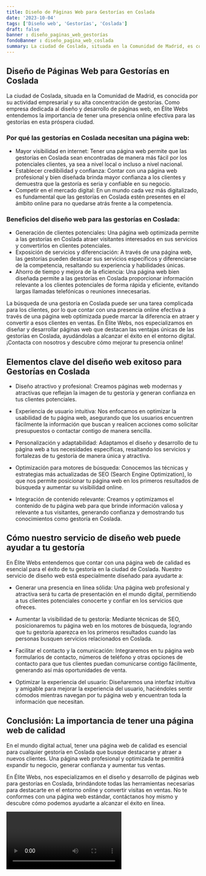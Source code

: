 ```yaml
---
title: Diseño de Páginas Web para Gestorías en Coslada
date: '2023-10-04'
tags: ['Diseño web', 'Gestorías', 'Coslada']
draft: false
banner : diseño_paginas_web_gestorías
fondoBanner : diseño_pagina_web_coslada
summary: La ciudad de Coslada, situada en la Comunidad de Madrid, es conocida por su actividad empresarial y su alta concentración de gestorías. Como empresa dedicada al diseño y desarrollo de páginas web, en Élite Webs entendemos la importancia de tener una presencia online efectiva para las gestorías en esta próspera ciudad.
---
```


## Diseño de Páginas Web para Gestorías en Coslada

La ciudad de Coslada, situada en la Comunidad de Madrid, es conocida por su actividad empresarial y su alta concentración de gestorías. Como empresa dedicada al diseño y desarrollo de páginas web, en Élite Webs entendemos la importancia de tener una presencia online efectiva para las gestorías en esta próspera ciudad.

### Por qué las gestorías en Coslada necesitan una página web:

- Mayor visibilidad en internet: Tener una página web permite que las gestorías en Coslada sean encontradas de manera más fácil por los potenciales clientes, ya sea a nivel local o incluso a nivel nacional.
- Establecer credibilidad y confianza: Contar con una página web profesional y bien diseñada brinda mayor confianza a los clientes y demuestra que la gestoría es seria y confiable en su negocio.
- Competir en el mercado digital: En un mundo cada vez más digitalizado, es fundamental que las gestorías en Coslada estén presentes en el ámbito online para no quedarse atrás frente a la competencia.

### Beneficios del diseño web para las gestorías en Coslada:

- Generación de clientes potenciales: Una página web optimizada permite a las gestorías en Coslada atraer visitantes interesados en sus servicios y convertirlos en clientes potenciales.
- Exposición de servicios y diferenciación: A través de una página web, las gestorías pueden destacar sus servicios específicos y diferenciarse de la competencia, resaltando su experiencia y habilidades únicas.
- Ahorro de tiempo y mejora de la eficiencia: Una página web bien diseñada permite a las gestorías en Coslada proporcionar información relevante a los clientes potenciales de forma rápida y eficiente, evitando largas llamadas telefónicas o reuniones innecesarias.

La búsqueda de una gestoría en Coslada puede ser una tarea complicada para los clientes, por lo que contar con una presencia online efectiva a través de una página web optimizada puede marcar la diferencia en atraer y convertir a esos clientes en ventas. En Élite Webs, nos especializamos en diseñar y desarrollar páginas web que destacan las ventajas únicas de las gestorías en Coslada, ayudándolas a alcanzar el éxito en el entorno digital. ¡Contacta con nosotros y descubre cómo mejorar tu presencia online!

<GifSeo />

<Cta />

## Elementos clave del diseño web exitoso para Gestorías en Coslada

- Diseño atractivo y profesional: Creamos páginas web modernas y atractivas que reflejan la imagen de tu gestoría y generan confianza en tus clientes potenciales.

- Experiencia de usuario intuitiva: Nos enfocamos en optimizar la usabilidad de tu página web, asegurando que los usuarios encuentren fácilmente la información que buscan y realicen acciones como solicitar presupuestos o contactar contigo de manera sencilla.

- Personalización y adaptabilidad: Adaptamos el diseño y desarrollo de tu página web a tus necesidades específicas, resaltando los servicios y fortalezas de tu gestoría de manera única y atractiva.

- Optimización para motores de búsqueda: Conocemos las técnicas y estrategias más actualizadas de SEO (Search Engine Optimization), lo que nos permite posicionar tu página web en los primeros resultados de búsqueda y aumentar su visibilidad online.

- Integración de contenido relevante: Creamos y optimizamos el contenido de tu página web para que brinde información valiosa y relevante a tus visitantes, generando confianza y demostrando tus conocimientos como gestoría en Coslada.

## Cómo nuestro servicio de diseño web puede ayudar a tu gestoría

En Élite Webs entendemos que contar con una página web de calidad es esencial para el éxito de tu gestoría en la ciudad de Coslada. Nuestro servicio de diseño web está especialmente diseñado para ayudarte a:

- Generar una presencia en línea sólida: Una página web profesional y atractiva será tu carta de presentación en el mundo digital, permitiendo a tus clientes potenciales conocerte y confiar en los servicios que ofreces.

- Aumentar la visibilidad de tu gestoría: Mediante técnicas de SEO, posicionaremos tu página web en los motores de búsqueda, logrando que tu gestoría aparezca en los primeros resultados cuando las personas busquen servicios relacionados en Coslada.

- Facilitar el contacto y la comunicación: Integraremos en tu página web formularios de contacto, números de teléfono y otras opciones de contacto para que tus clientes puedan comunicarse contigo fácilmente, generando así más oportunidades de venta.

- Optimizar la experiencia del usuario: Diseñaremos una interfaz intuitiva y amigable para mejorar la experiencia del usuario, haciéndoles sentir cómodos mientras navegan por tu página web y encuentran toda la información que necesitan.

## Conclusión: La importancia de tener una página web de calidad

En el mundo digital actual, tener una página web de calidad es esencial para cualquier gestoría en Coslada que busque destacarse y atraer a nuevos clientes. Una página web profesional y optimizada te permitirá expandir tu negocio, generar confianza y aumentar tus ventas.

En Élite Webs, nos especializamos en el diseño y desarrollo de páginas web para gestorías en Coslada, brindándote todas las herramientas necesarias para destacarte en el entorno online y convertir visitas en ventas. No te conformes con una página web estándar, contáctanos hoy mismo y descubre cómo podemos ayudarte a alcanzar el éxito en línea.

<Video />

<CtaBot job='Gestorías' city='Coslada'/>

<Gmaps query='Coslada+españa+maps' />
